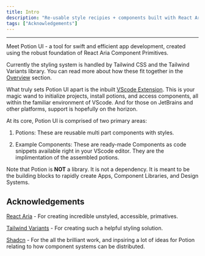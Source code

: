 ```yaml
---
title: Intro
description: "Re-usable style recipies + components built with React Aria and TailwindCSS."
tags: ["Acknowledgements"]
---
```


---

Meet Potion UI - a tool for swift and efficient app development, created using the robust foundation of React Aria Component Primitives.

Currently the styling system is handled by Tailwind CSS and the Tailwind Variants library. You can read more about how these fit together in the [Overview](/docs/getting-started/overview) section.

What truly sets Potion UI apart is the inbuilt [VScode Extension](/docs/getting-started/vsc). This is your magic wand to initialize projects, install potions, and access components, all within the familiar environment of VScode. And for those on JetBrains and other platforms, support is hopefully on the horizon.

At its core, Potion UI is comprised of two primary areas:

  1.  Potions: These are reusable multi part components with styles.

  2.  Example Components: These are ready-made Components as code snippets available right in your VScode editor. They are the implimentation of the assembled potions.

Note that Potion is **NOT** a library. It is not a dependency. It is meant to be the building blocks to rapidly create Apps, Component Libraries, and Design Systems.

## Acknowledgements

[React Aria](https://react-spectrum.adobe.com/react-aria/index.html) - For creating incredible unstyled, accessible, primatives.

[Tailwind Variants](https://www.tailwind-variants.org/) - For creating such a helpful styling solution.

[Shadcn](https://ui.shadcn.com/) - For the all the brilliant work, and inpsiring a lot of ideas for Potion relating to how component systems can be distributed.